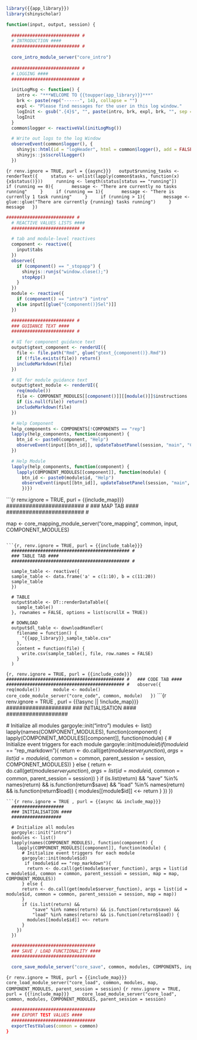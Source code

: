 ```r
library({{app_library}})
library(shinyscholar)

function(input, output, session) {
 
  ########################## #
  # INTRODUCTION ####
  ########################## #
  
  core_intro_module_server("core_intro")
  
  ########################## #
  # LOGGING ####
  ########################## #

  initLogMsg <- function() {
    intro <- "***WELCOME TO {{toupper(app_library)}}***"
    brk <- paste(rep("------", 14), collapse = "")
    expl <- "Please find messages for the user in this log window."
    logInit <- gsub(".{4}$", "", paste(intro, brk, expl, brk, "", sep = "<br>"))
    logInit
  }
  common$logger <- reactiveVal(initLogMsg())

  # Write out logs to the log Window
  observeEvent(common$logger(), {
    shinyjs::html(id = "logHeader", html = common$logger(), add = FALSE)
    shinyjs::js$scrollLogger()
  })
```

```{r renv.ignore = TRUE, purl = {{async}}}
  output$running_tasks <- renderText({
    status <- unlist(lapply(common$tasks, function(x){x$status()}))
    running <- length(status[status == "running"])
    if (running == 0){
      message <- "There are currently no tasks running"
    }
    if (running == 1){
      message <- "There is currently 1 task running"
    }
    if (running > 1){
      message <- glue::glue("There are currently {running} tasks running")
    }
    message
  })
```

```r
########################## #
  # REACTIVE VALUES LISTS ####
  ########################## #

  # tab and module-level reactives
  component <- reactive({
    input$tabs
  })
  observe({
    if (component() == "_stopapp") {
      shinyjs::runjs("window.close();")
      stopApp()
    }
  })
  module <- reactive({
    if (component() == "intro") "intro"
    else input[[glue("{component()}Sel")]]
  })

  ######################## #
  ### GUIDANCE TEXT ####
  ######################## #

  # UI for component guidance text
  output$gtext_component <- renderUI({
    file <- file.path("Rmd", glue("gtext_{component()}.Rmd"))
    if (!file.exists(file)) return()
    includeMarkdown(file)
  })

  # UI for module guidance text
  output$gtext_module <- renderUI({
    req(module())
    file <- COMPONENT_MODULES[[component()]][[module()]]$instructions
    if (is.null(file)) return()
    includeMarkdown(file)
  })

  # Help Component
  help_components <- COMPONENTS[!COMPONENTS == "rep"]
  lapply(help_components, function(component) {
    btn_id <- paste0(component, "Help")
    observeEvent(input[[btn_id]], updateTabsetPanel(session, "main", "Component Guidance"))
  })

  # Help Module
  lapply(help_components, function(component) {
    lapply(COMPONENT_MODULES[[component]], function(module) {
      btn_id <- paste0(module$id, "Help")
      observeEvent(input[[btn_id]], updateTabsetPanel(session, "main", "Module Guidance"))
      })})
```

```{r renv.ignore = TRUE, purl = {{include_map}}}  
  ######################## #
  ### MAP TAB ####
  ######################## #

  map <- core_mapping_module_server("core_mapping", common, input, COMPONENT_MODULES)

```

```{r, renv.ignore = TRUE, purl = {{include_table}}}
  ############################################# #
  ### TABLE TAB ####
  ############################################# #

  sample_table <- reactive({
  sample_table <- data.frame('a' = c(1:10), b = c(11:20))
  sample_table
  })

  # TABLE
  output$table <- DT::renderDataTable({
    sample_table()
  }, rownames = FALSE, options = list(scrollX = TRUE))

  # DOWNLOAD
  output$dl_table <- downloadHandler(
    filename = function() {
      "{{app_library}}_sample_table.csv"
    },
    content = function(file) {
      write.csv(sample_table(), file, row.names = FALSE)
    }
  )
```
```{r, renv.ignore = TRUE, purl = {{include_code}}}
  ############################################# #
  ### CODE TAB ####
  ############################################# #
  observe({
  req(module())
    module <- module()
    core_code_module_server("core_code", common, module)
  })
```
```{r renv.ignore = TRUE , purl = {{!async || !include_map}}}
  ####################
  ### INITIALISATION ####
  ###################

  # Initialize all modules
  gargoyle::init("intro")
  modules <- list()
  lapply(names(COMPONENT_MODULES), function(component) {
    lapply(COMPONENT_MODULES[[component]], function(module) {
      # Initialize event triggers for each module
      gargoyle::init(module$id)
       if (module$id == "rep_markdown"){
        return <- do.call(get(module$server_function), args = list(id = module$id, common = common, parent_session = session, COMPONENT_MODULES))
      } else {
      return <- do.call(get(module$server_function), args = list(id = module$id, common = common, parent_session = session))
      }
      if (is.list(return) &&
          "save" %in% names(return) && is.function(return$save) &&
          "load" %in% names(return) && is.function(return$load)) {
        modules[[module$id]] <<- return
      }
    })
  })
```
```{r renv.ignore = TRUE , purl = {{async && include_map}}}
  ####################
  ### INITIALISATION ####
  ###################

  # Initialize all modules
  gargoyle::init("intro")
  modules <- list()
  lapply(names(COMPONENT_MODULES), function(component) {
    lapply(COMPONENT_MODULES[[component]], function(module) {
      # Initialize event triggers for each module
      gargoyle::init(module$id)
       if (module$id == "rep_markdown"){
        return <- do.call(get(module$server_function), args = list(id = module$id, common = common, parent_session = session, map = map, COMPONENT_MODULES))
      } else {
      return <- do.call(get(module$server_function), args = list(id = module$id, common = common, parent_session = session, map = map))
      }
      if (is.list(return) &&
          "save" %in% names(return) && is.function(return$save) &&
          "load" %in% names(return) && is.function(return$load)) {
        modules[[module$id]] <<- return
      }
    })
  })
```
```r
  ################################
  ### SAVE / LOAD FUNCTIONALITY ####
  ################################

  core_save_module_server("core_save", common, modules, COMPONENTS, input)
```
```{r renv.ignore = TRUE, purl = {{include_map}}}  
  core_load_module_server("core_load", common, modules, map, COMPONENT_MODULES, parent_session = session)
```
```{r renv.ignore = TRUE, purl = {{!include_map}}}  
  core_load_module_server("core_load", common, modules, COMPONENT_MODULES, parent_session = session)
```
```r
  ################################
  ### EXPORT TEST VALUES ####
  ################################
  exportTestValues(common = common)
}
```
